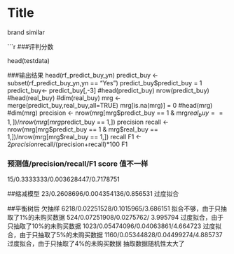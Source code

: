Title
========================================================

brand similar

```r

###评判分数

head(testdata)


###输出结果
head(rf_predict_buy_yn)
predict_buy <- subset(rf_predict_buy_yn,yn == "Yes")
predict_buy$predict_buy = 1
predict_buy<- predict_buy[,-3]
#head(predict_buy)
nrow(predict_buy)
#head(real_buy)
#dim(real_buy)
mrg <- merge(predict_buy,real_buy,all=TRUE)
mrg[is.na(mrg)] = 0
#head(mrg)
#dim(mrg)
precision <- nrow(mrg[mrg$predict_buy == 1 & mrg$real_buy == 1,])/nrow(mrg[mrg$predict_buy == 1,])
precision
recall <- nrow(mrg[mrg$predict_buy == 1 & mrg$real_buy == 1,])/nrow(mrg[mrg$real_buy == 1,])
recall 
F1 <- 2*precision*recall/(precision+recall)*100
F1


### 预测值/precision/recall/F1 score 值不一样

15/0.3333333/0.003628447/0.7178751
  
##缩减模型
23/0.2608696/0.004354136/0.856531  过度拟合


##平衡树后  欠抽样
6218/0.02251528/0.1015965/3.686151 拟合不够，由于只抽取了1%的未购买数据
524/0.07251908/0.0275762/ 3.995794 过度拟合，由于只抽取了10%的未购买数据
1023/0.05474096/0.04063861/4.664723 过度拟合，由于只抽取了5%的未购买数据
1160/0.05344828/0.04499274/4.885737 过度拟合，由于只抽取了4%的未购买数据
抽取数据随机性太大了